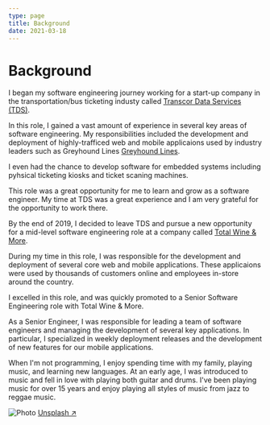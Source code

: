 ```yaml
---
type: page
title: Background
date: 2021-03-18
---
```


# Background

I began my software engineering journey working for a start-up company in the transportation/bus ticketing industy called [Transcor Data Services (TDS)](https://tdstickets.com). 

In this role, I gained a vast amount of experience in several key areas of software engineering. My responsibilities included the development and deployment of highly-trafficed web and mobile applicaions used by industry leaders such as Greyhound Lines [Greyhound Lines](https://www.greyhound.com). 

I even had the chance to develop software for embedded systems including pyhsical ticketing kiosks and ticket scaning machines. 

This role was a great opportunity for me to learn and grow as a software engineer. My time at TDS was a great experience and I am very grateful for the opportunity to work there.


By the end of 2019, I decided to leave TDS and pursue a new opportunity for a mid-level software engineering role at a company called [Total Wine & More](https://www.totalwine.com).

During my time in this role, I was responsible for the development and deployment of several core web and mobile applications. 
These applicaions were used by thousands of customers online and employees in-store around the country.

I excelled in this role, and was quickly promoted to a Senior Software Engineering role with Total Wine & More. 

As a Senior Engineer, I was responsible for leading a team of software engineers and managing the development of several key applications. In particular, I specialized in weekly deployment releases and the development of new features for our mobile applications. 


When I'm not programming, I enjoy spending time with my family, playing music, and learning new languages. At an early age, I was introduced to music and fell in love with playing both guitar and drums. I've been playing music for over 15 years and enjoy playing all styles of music from jazz to reggae music.





<Image
  src="/images/photo2.jpg"
  alt="Photo"
  width={1125}
  height={750}
  priority
  className="next-image"
/>
[Unsplash ↗ ](https://unsplash.com/photos/WeYamle9fDM)
